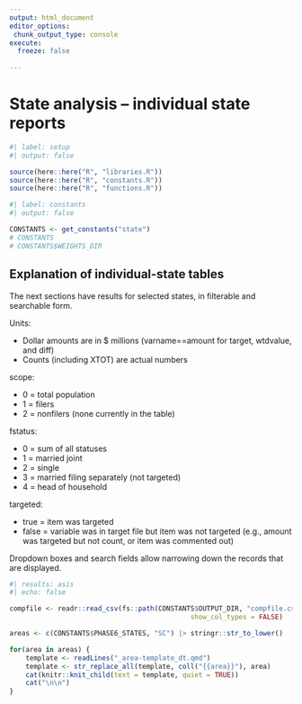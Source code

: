 ```yaml
---
output: html_document
editor_options: 
 chunk_output_type: console
execute:
  freeze: false
 
---
```


# State analysis -- individual state reports

```r
#| label: setup
#| output: false

source(here::here("R", "libraries.R"))
source(here::here("R", "constants.R"))
source(here::here("R", "functions.R"))

```


```r
#| label: constants
#| output: false

CONSTANTS <- get_constants("state")
# CONSTANTS
# CONSTANTS$WEIGHTS_DIR

```

## Explanation of individual-state tables

The next sections have results for selected states, in filterable and searchable form.

Units:

-   Dollar amounts are in $ millions (varname==amount for target, wtdvalue, and diff)
-   Counts (including XTOT) are actual numbers

scope:

-   0 = total population
-   1 = filers
-   2 = nonfilers (none currently in the table)

fstatus:

-   0 = sum of all statuses
-   1 = married joint
-   2 = single
-   3 = married filing separately (not targeted)
-   4 = head of household

targeted:

-  true = item was targeted
-  false = variable was in target file but item was not targeted (e.g., amount was targeted but not count, or item was commented out)

Dropdown boxes and search fields allow narrowing down the records that are displayed.


```r
#| results: asis
#| echo: false

compfile <- readr::read_csv(fs::path(CONSTANTS$OUTPUT_DIR, "compfile.csv"),
                                             show_col_types = FALSE)

areas <- c(CONSTANTS$PHASE6_STATES, "SC") |> stringr::str_to_lower()

for(area in areas) {
    template <- readLines("_area-template_dt.qmd")
    template <- str_replace_all(template, coll("{{area}}"), area)
    cat(knitr::knit_child(text = template, quiet = TRUE))
    cat("\n\n")
}

```

